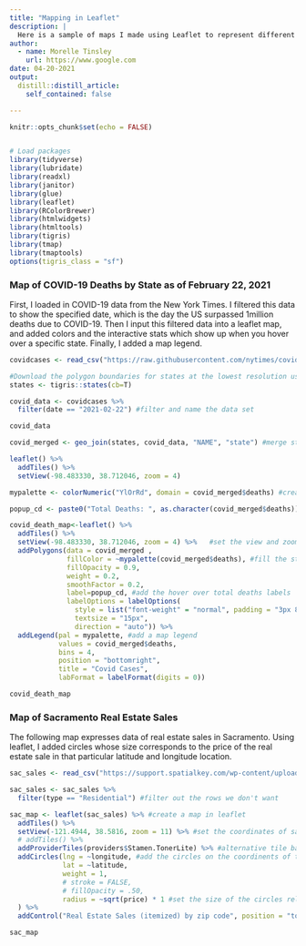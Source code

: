 ```yaml
---
title: "Mapping in Leaflet"
description: |
  Here is a sample of maps I made using Leaflet to represent different data sets in R.
author:
  - name: Morelle Tinsley
    url: https://www.google.com
date: 04-20-2021
output:
  distill::distill_article:
    self_contained: false

---
```


```r
knitr::opts_chunk$set(echo = FALSE)


# Load packages
library(tidyverse)
library(lubridate)
library(readxl)
library(janitor)
library(glue)
library(leaflet)
library(RColorBrewer)
library(htmlwidgets)
library(htmltools)
library(tigris)
library(tmap)
library(tmaptools)
options(tigris_class = "sf")
```

### Map of COVID-19 Deaths by State as of February 22, 2021

First, I loaded in COVID-19 data from the New York Times. I filtered this data to show the specified date, which is the day the US surpassed 1million deaths due to COVID-19. Then I input this filtered data into a leaflet map, and added colors and the interactive stats which show up when you hover over a specific state. Finally, I added a map legend.

```r
covidcases <- read_csv("https://raw.githubusercontent.com/nytimes/covid-19-data/master/us-states.csv")
```

```r
#Download the polygon boundaries for states at the lowest resolution using tigris package
states <- tigris::states(cb=T)
```

```r
covid_data <- covidcases %>% 
  filter(date == "2021-02-22") #filter and name the data set

covid_data

covid_merged <- geo_join(states, covid_data, "NAME", "state") #merge states with covid data
```

```r
leaflet() %>%
  addTiles() %>%
  setView(-98.483330, 38.712046, zoom = 4) 

mypalette <- colorNumeric("YlOrRd", domain = covid_merged$deaths) #create a color palette for the map

popup_cd <- paste0("Total Deaths: ", as.character(covid_merged$deaths)) #make the hover over thingy

covid_death_map<-leaflet() %>%
  addTiles() %>%
  setView(-98.483330, 38.712046, zoom = 4) %>%   #set the view and zoom to show what you want to see (in our case the continental US)
  addPolygons(data = covid_merged , 
              fillColor = ~mypalette(covid_merged$deaths), #fill the states by darkening color=more deaths
              fillOpacity = 0.9, 
              weight = 0.2, 
              smoothFactor = 0.2,
              label=popup_cd, #add the hover over total deaths labels
              labelOptions = labelOptions(
                style = list("font-weight" = "normal", padding = "3px 8px"),
                textsize = "15px",
                direction = "auto")) %>%
  addLegend(pal = mypalette, #add a map legend
            values = covid_merged$deaths,
            bins = 4,
            position = "bottomright", 
            title = "Covid Cases", 
            labFormat = labelFormat(digits = 0))

covid_death_map
```

### Map of Sacramento Real Estate Sales

The following map expresses data of real estate sales in Sacramento. Using leaflet, I added circles whose size corresponds to the price of the real estate sale in that particular latitude and longitude location.

```r

sac_sales <- read_csv("https://support.spatialkey.com/wp-content/uploads/2021/02/Sacramentorealestatetransactions.csv")

sac_sales <- sac_sales %>% 
  filter(type == "Residential") #filter out the rows we don't want

sac_map <- leaflet(sac_sales) %>% #create a map in leaflet
  addTiles() %>%
  setView(-121.4944, 38.5816, zoom = 11) %>% #set the coordinates of sacramento and zoom accordingly
  # addTiles() %>%
  addProviderTiles(providers$Stamen.TonerLite) %>% #alternative tile background
  addCircles(lng = ~longitude, #add the circles on the coordinents of the sales
             lat = ~latitude, 
             weight = 1,
             # stroke = FALSE,
             # fillOpacity = .50,
             radius = ~sqrt(price) * 1 #set the size of the circles relative to the price of the sale
  ) %>%
  addControl("Real Estate Sales (itemized) by zip code", position = "topright") #add title

sac_map
```
